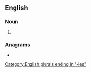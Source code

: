 ==English==

===Noun===
{{head|en|noun plural form}}

# {{plural of|potty|lang=en}}

===Anagrams===
* {{anagrams|en|tip-toes|tiptoes|topsite}}

[[Category:English plurals ending in "-ies"]]